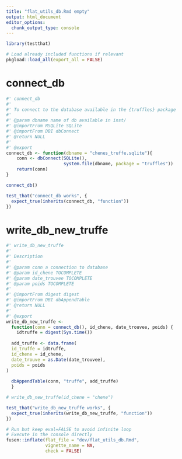 ```yaml
---
title: "flat_utils_db.Rmd empty"
output: html_document
editor_options: 
  chunk_output_type: console
---
```


```r
library(testthat)
```

```r
# Load already included functions if relevant
pkgload::load_all(export_all = FALSE)
```

# connect_db
    
```r
#' connect_db
#' 
#' To connect to the database available in the {truffles} package
#' 
#' @param dbname name of db available in inst/
#' @importFrom RSQLite SQLite
#' @importFrom DBI dbConnect
#' @return NULL
#' 
#' @export
connect_db <- function(dbname = "chenes_truffe.sqlite"){
    conn <- dbConnect(SQLite(), 
                      system.file(dbname, package = "truffles"))
    return(conn)
}
```
  
```r
connect_db()
```
  
```r
test_that("connect_db works", {
  expect_true(inherits(connect_db, "function")) 
})
```

# write_db_new_truffe
    
```r
#' write_db_new_truffe
#' 
#' Description
#'
#' @param conn a connection to database
#' @param id_chene TOCOMPLETE
#' @param date_trouvee TOCOMPLETE 
#' @param poids TOCOMPLETE
#'
#' @importFrom digest digest
#' @importFrom DBI dbAppendTable
#' @return NULL
#' 
#' @export
write_db_new_truffe <-
  function(conn = connect_db(), id_chene, date_trouvee, poids) {
    idtruffe = digest(Sys.time())
    
  add_truffe <- data.frame(
  id_truffe = idtruffe,
  id_chene = id_chene,
  date_trouve = as.Date(date_trouvee),
  poids = poids
)
  
  dbAppendTable(conn, "truffe", add_truffe)
  }
```
  
```r
# write_db_new_truffe(id_chene = "chene")
```
  
```r
test_that("write_db_new_truffe works", {
  expect_true(inherits(write_db_new_truffe, "function")) 
})
```
  

```r
# Run but keep eval=FALSE to avoid infinite loop
# Execute in the console directly
fusen::inflate(flat_file = "dev/flat_utils_db.Rmd", 
               vignette_name = NA, 
               check = FALSE)
```

